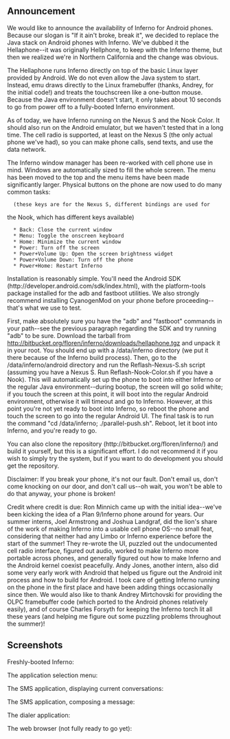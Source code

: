 ==Announcement==

We would like to announce the availability of Inferno for Android
phones. Because our slogan is "If it ain't broke, break it", we
decided to replace the Java stack on Android phones with
Inferno. We've dubbed it the Hellaphone--it was originally Hellphone,
to keep with the Inferno theme, but then we realized we're in Northern
California and the change was obvious.

The Hellaphone runs Inferno directly on top of the basic Linux layer
provided by Android. We do not even allow the Java system to
start. Instead, emu draws directly to the Linux framebuffer (thanks,
Andrey, for the initial code!) and treats the touchscreen like a
one-button mouse. Because the Java environment doesn't start, it only
takes about 10 seconds to go from power off to a fully-booted Inferno
environment.

As of today, we have Inferno running on the Nexus S and the Nook
Color. It should also run on the Android emulator, but we haven't
tested that in a long time. The cell radio is supported, at least on
the Nexus S (the only actual phone we've had), so you can make phone
calls, send texts, and use the data network.

The Inferno window manager has been re-worked with cell phone use in
mind. Windows are automatically sized to fill the whole screen. The
menu has been moved to the top and the menu items have been made
significantly larger. Physical buttons on the phone are now used to do
many common tasks:

   (these keys are for the Nexus S, different bindings are used for
the Nook, which has different keys available)
   * Back: Close the current window
   * Menu: Toggle the onscreen keyboard
   * Home: Minimize the current window
   * Power: Turn off the screen
   * Power+Volume Up: Open the screen brightness widget
   * Power+Volume Down: Turn off the phone
   * Power+Home: Restart Inferno

Installation is reasonably simple. You'll need the Android SDK
(http://developer.android.com/sdk/index.html), with the platform-tools
package installed for the adb and fastboot utilities. We also strongly
recommend installing CyanogenMod on your phone before
proceeding--that's what we use to test.

First, make absolutely sure you have the "adb" and "fastboot"
commands in your path--see the previous paragraph regarding the
SDK and try running "adb" to be sure. Download the tarball from
http://bitbucket.org/floren/inferno/downloads/hellaphone.tgz and
unpack it in your root. You should end up with a /data/inferno
directory (we put it there because of the Inferno build
process). Then, go to the /data/inferno/android directory and run
the Reflash-Nexus-S.sh script (assuming you have a Nexus S. Run
Reflash-Nook-Color.sh if you have a Nook). This will
automatically set up the phone to boot into either Inferno or the
regular Java environment--during bootup, the screen will go solid
white; if you touch the screen at this point, it will boot into
the regular Android environment, otherwise it will timeout and go
to Inferno. However, at this point you're not yet ready to boot
into Inferno, so reboot the phone and touch the screen to go into
the regular Android UI. The final task is to run the command "cd
/data/inferno; ./parallel-push.sh". Reboot, let it boot into
Inferno, and you're ready to go.

You can also clone the repository
(http://bitbucket.org/floren/inferno/) and build it yourself, but this
is a significant effort. I do not recommend it if you wish to simply
try the system, but if you want to do development you should get the
repository.

Disclaimer: If you break your phone, it's not our fault. Don't email
us, don't come knocking on our door, and don't call us--oh wait, you
won't be able to do that anyway, your phone is broken!

Credit where credit is due: Ron Minnich came up with the initial
idea--we've been kicking the idea of a Plan 9/Inferno phone around for
years. Our summer interns, Joel Armstrong and Joshua Landgraf, did the
lion's share of the work of making Inferno into a usable cell phone
OS--no small feat, considering that neither had any Limbo or Inferno
experience before the start of the summer! They re-wrote the UI,
puzzled out the undocumented cell radio interface, figured out audio,
worked to make Inferno more portable across phones, and generally
figured out how to make Inferno and the Android kernel coexist
peacefully. Andy Jones, another intern, also did some very early work
with Android that helped us figure out the Android init process and
how to build for Android. I took care of getting Inferno running on
the phone in the first place and have been adding things occasionally
since then. We would also like to thank Andrey Mirtchovski for
providing the OLPC framebuffer code (which ported to the Android
phones relatively easily), and of course Charles Forsyth for keeping
the Inferno torch lit all these years (and helping me figure out some
puzzling problems throughout the summer)!

==Screenshots==

Freshly-booted Inferno:

{{screenshots/justbooted.png|Freshly booted Inferno}}

The application selection menu:

{{screenshots/menu.png|Menu}}

The SMS application, displaying current conversations:

{{screenshots/sms-convs.png|SMS conversations}}

The SMS application, composing a message:

{{screenshots/sms-convs.png|SMS conversations}}

The dialer application:

{{screenshots/dialer.png|Dialer}}

The web browser (not fully ready to go yet):

{{screenshots/charon.png|Charon}}